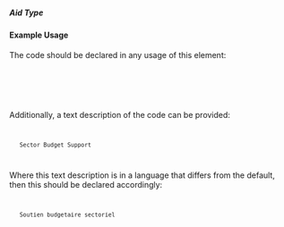 ===== Aid Type ===== 
{{for revision 1.01}}

==== Example Usage ====

The code should be declared in any usage of this element:

<code xml>
   <aid-type code="A02"/>
</code>

Additionally, a text description of the code can be provided:

<code xml>
    <aid-type code="A02">Sector Budget Support</aid-type>
</code>

Where this text description is in a language that differs from the default, then this should be declared accordingly:

<code xml>
    <aid-type code="A02" xml:lang="fr">Soutien budgetaire sectoriel</aid-type>
</code>
